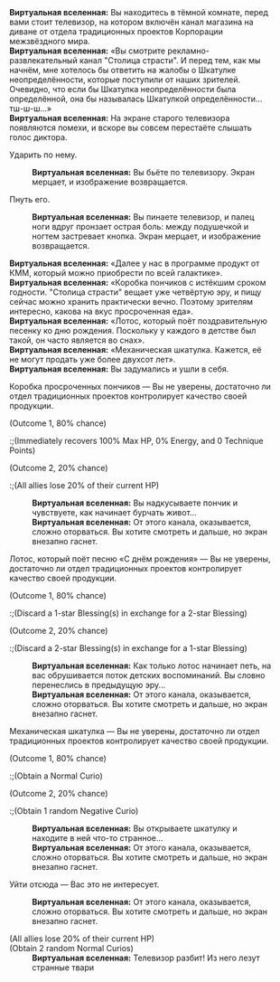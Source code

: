 {{Диалог Начало}}
:'''Виртуальная вселенная:''' Вы находитесь в тёмной комнате, перед вами стоит телевизор, на котором включён канал магазина на диване от отдела традиционных проектов Корпорации межзвёздного мира.
:'''Виртуальная вселенная:''' «Вы смотрите рекламно-развлекательный канал "Столица страсти". И перед тем, как мы начнём, мне хотелось бы ответить на жалобы о Шкатулке неопределённости, которые поступили от наших зрителей. Очевидно, что если бы Шкатулка неопределённости была определённой, она бы называлась Шкатулкой определённости... тш-ш-ш...»
:'''Виртуальная вселенная:''' На экране старого телевизора появляются помехи, и вскоре вы совсем перестаёте слышать голос диктора.
:{{Диалог|Стрелка}} Ударить по нему.
::'''Виртуальная вселенная:''' Вы бьёте по телевизору. Экран мерцает, и изображение возвращается.
:{{Диалог|Стрелка}} Пнуть его.
::'''Виртуальная вселенная:''' Вы пинаете телевизор, и палец ноги вдруг пронзает острая боль: между подушечкой и ногтем застревает кнопка. Экран мерцает, и изображение возвращается.
:'''Виртуальная вселенная:''' «Далее у нас в программе продукт от КММ, который можно приобрести по всей галактике».
:'''Виртуальная вселенная:''' «Коробка пончиков с истёкшим сроком годности. "Столица страсти" вещает уже четвёртую эру, и пищу сейчас можно хранить практически вечно. Поэтому зрителям интересно, какова на вкус просроченная еда».
:'''Виртуальная вселенная:''' «Лотос, который поёт поздравительную песенку ко дню рождения. Поскольку у каждого в детстве был такой, он часто является во снах».
:'''Виртуальная вселенная:''' «Механическая шкатулка. Кажется, её не могут продать уже более двухсот лет».
:'''Виртуальная вселенная:''' Вы задумались и ушли в себя.
:{{Диалог|Звезда}} Коробка просроченных пончиков &mdash; Вы не уверены, достаточно ли отдел традиционных проектов контролирует качество своей продукции.
:;(Outcome 1, 80% chance)
::;(Immediately recovers 100% Max HP, 0% Energy, and 0 Technique Points)
:;(Outcome 2, 20% chance)
::;(All allies lose 20% of their current HP)
::'''Виртуальная вселенная:''' Вы надкусываете пончик и чувствуете, как начинает бурчать живот...
::'''Виртуальная вселенная:''' От этого канала, оказывается, сложно оторваться. Вы хотите смотреть и дальше, но экран внезапно гаснет.
:{{Диалог|Звезда}} Лотос, который поёт песню «С днём рождения» &mdash; Вы не уверены, достаточно ли отдел традиционных проектов контролирует качество своей продукции.
:;(Outcome 1, 80% chance)
::;(Discard a 1-star Blessing(s) in exchange for a 2-star Blessing)
:;(Outcome 2, 20% chance)
::;(Discard a 2-star Blessing(s) in exchange for a 1-star Blessing)
::'''Виртуальная вселенная:''' Как только лотос начинает петь, на вас обрушивается поток детских воспоминаний. Вы словно перенеслись в предыдущую эру...
::'''Виртуальная вселенная:''' От этого канала, оказывается, сложно оторваться. Вы хотите смотреть и дальше, но экран внезапно гаснет.
:{{Диалог|Звезда}} Механическая шкатулка &mdash; Вы не уверены, достаточно ли отдел традиционных проектов контролирует качество своей продукции.
:;(Outcome 1, 80% chance)
::;(Obtain a Normal Curio)
:;(Outcome 2, 20% chance)
::;(Obtain 1 random Negative Curio)
::'''Виртуальная вселенная:''' Вы открываете шкатулку и находите в ней что-то странное...
::'''Виртуальная вселенная:''' От этого канала, оказывается, сложно оторваться. Вы хотите смотреть и дальше, но экран внезапно гаснет.
:{{Диалог|Звезда}} Уйти отсюда &mdash; Вас это не интересует.
::'''Виртуальная вселенная:''' От этого канала, оказывается, сложно оторваться. Вы хотите смотреть и дальше, но экран внезапно гаснет.
:{{SU Special Dialogue|Разрушение|Разбить телевизор!|Получить 2 шт. случайных диковин, при этом все персонажи потеряют НР, равное 20% от их текущего НР.}}
:;(All allies lose 20% of their current HP)
:;(Obtain 2 random Normal Curios)
::'''Виртуальная вселенная:''' Телевизор разбит! Из него лезут странные твари
{{Диалог Конец}}